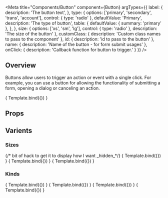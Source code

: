

<Meta 
    title="Components/Button" 
    component={Button}
    argTypes={{
    label: {
        description: 'The button text',
    },
    type: {
      options: ['primary', 'secondary', 'trans', 'account'],
      control: { type: 'radio' },
      defaultValue: 'Primary',
        description: 'The type of button',
    table: {
      defaultValue: { summary: 'primary' },
    },
    },
    size: {
      options: ['xs', 'sm', 'lg'],
      control: { type: 'radio' },
      description: 'The size of the button'
    },
    customClass: {
        description: 'Custom class names to pass to the component'
    },
    id: {
        description: 'id to pass to the button'
    },
    name: {
        description: 'Name of the button - for form submit usages'
    },
    onClick: {
        description: 'Callback function for button to trigger.'
    }
  }}
/>


<HeaderSimple title='Button' />  

## Overview

Buttons allow users to trigger an action or event with a single click. For example, you can use a button for allowing the functionality of submitting a form, opening a dialog or canceling an action.

<Canvas>
    <Story
    name = "Overview"
    args = {{
        label: 'Button',
        type: 'primary',
        size: 'sm'
    }}>
        { Template.bind({}) }
    </Story>
</Canvas>

## Props

<ArgsTable story="Overview" />


## Varients

### Sizes
<Canvas>
    {/* bit of hack to get it to display how I want  _hidden_*/}
    <Story
    name = "Sizes"
    args = {{
        label: 'Large',
        type: 'primary',
        size: 'lg'
    }}>
        { Template.bind({}) }
    </Story>
    <Story
    name = "_hidden_Small"
    args = {{
        label: 'Small',
        type: 'primary',
        size: 'sm'
    }}>
        { Template.bind({}) }
    </Story>
    <Story
    name = "_hidden_X Small"
    args = {{
        label: 'X Small',
        type: 'primary',
        size: 'xs'
    }}>
        { Template.bind({}) }
    </Story>
</Canvas>

### Kinds
<Canvas>
    <Story
    name = "Kinds"
    args = {{
        label: 'Primary',
        type: 'primary'
    }}>
        { Template.bind({}) }
    </Story>
    <Story
    name = "_hidden_Secondary"
    args = {{
        label: 'Secondary',
        type: 'secondary'
    }}>
        { Template.bind({}) }
    </Story>
    <Story
    name = "_hidden_Transparent"
    args = {{
        label: 'Transparent',
        type: 'trans'
    }}>
        { Template.bind({}) }
    </Story>
    <Story
    name = "_hidden_Account"
    args = {{
        label: 'Account',
        type: 'account'
    }}>
        { Template.bind({}) }
    </Story>
</Canvas>